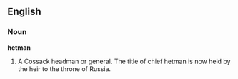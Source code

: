 ==English==

===Noun===

'''hetman'''

#A Cossack headman or general. The title of chief hetman is now held by the heir to the throne of Russia.